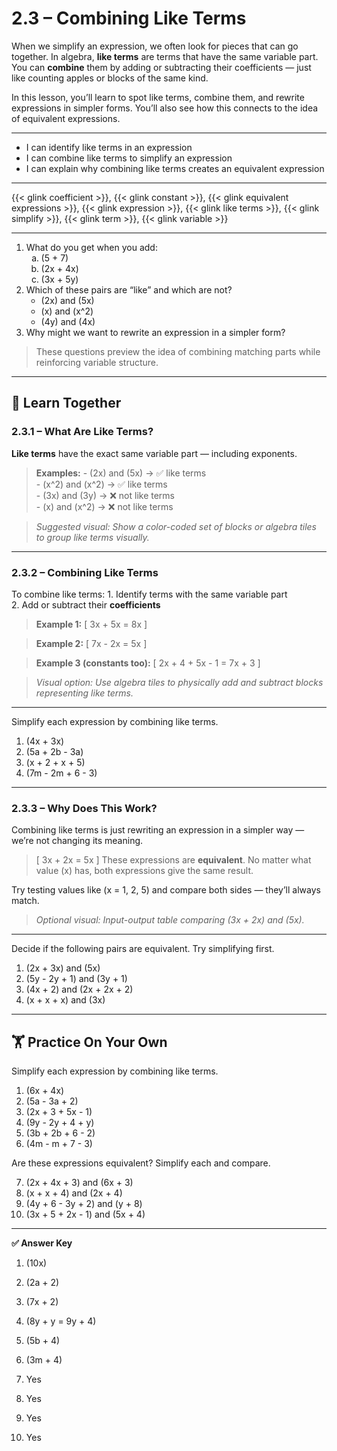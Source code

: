 # 2.3 – Combining Like Terms {.unnumbered}

When we simplify an expression, we often look for pieces that can go together. In algebra, **like terms** are terms that have the same variable part. You can **combine** them by adding or subtracting their coefficients — just like counting apples or blocks of the same kind.

In this lesson, you’ll learn to spot like terms, combine them, and rewrite expressions in simpler forms. You’ll also see how this connects to the idea of equivalent expressions.

---

:::{.objectives}
- I can identify like terms in an expression  
- I can combine like terms to simplify an expression  
- I can explain why combining like terms creates an equivalent expression  
:::

---

:::{.vocab}
{{< glink coefficient >}}, {{< glink constant >}}, {{< glink equivalent expressions >}}, {{< glink expression >}}, {{< glink like terms >}}, {{< glink simplify >}}, {{< glink term >}}, {{< glink variable >}}
:::

---

:::{.warmup collapse=true}
1. What do you get when you add:  
   a. \(5 + 7\)  
   b. \(2x + 4x\)  
   c. \(3x + 5y\)  

2. Which of these pairs are “like” and which are not?  
   - \(2x\) and \(5x\)  
   - \(x\) and \(x^2\)  
   - \(4y\) and \(4x\)

3. Why might we want to rewrite an expression in a simpler form?

> These questions preview the idea of combining matching parts while reinforcing variable structure.
:::

---

## 🧠 Learn Together

### 2.3.1 – What Are Like Terms?

**Like terms** have the exact same variable part — including exponents.

> **Examples:**
> - \(2x\) and \(5x\) → ✅ like terms  
> - \(x^2\) and \(x^2\) → ✅ like terms  
> - \(3x\) and \(3y\) → ❌ not like terms  
> - \(x\) and \(x^2\) → ❌ not like terms

> _Suggested visual: Show a color-coded set of blocks or algebra tiles to group like terms visually._

---

### 2.3.2 – Combining Like Terms

To combine like terms:
1. Identify terms with the same variable part  
2. Add or subtract their **coefficients**

> **Example 1:**
> \[
> 3x + 5x = 8x
> \]

> **Example 2:**
> \[
> 7x - 2x = 5x
> \]

> **Example 3 (constants too):**
> \[
> 2x + 4 + 5x - 1 = 7x + 3
> \]

> _Visual option: Use algebra tiles to physically add and subtract blocks representing like terms._

---

:::{.you-try collapse=true title="💡 Try Combining"}
Simplify each expression by combining like terms.

1. \(4x + 3x\)  
2. \(5a + 2b - 3a\)  
3. \(x + 2 + x + 5\)  
4. \(7m - 2m + 6 - 3\)  
:::

---

### 2.3.3 – Why Does This Work?

Combining like terms is just rewriting an expression in a simpler way — we’re not changing its meaning.

> \[
> 3x + 2x = 5x
> \]
> These expressions are **equivalent**. No matter what value \(x\) has, both expressions give the same result.

Try testing values like \(x = 1, 2, 5\) and compare both sides — they’ll always match.

> _Optional visual: Input-output table comparing \(3x + 2x\) and \(5x\)._

---

:::{.you-try collapse=true title="💭 Which Expressions Are Equivalent?"}
Decide if the following pairs are equivalent. Try simplifying first.

1. \(2x + 3x\) and \(5x\)  
2. \(5y - 2y + 1\) and \(3y + 1\)  
3. \(4x + 2\) and \(2x + 2x + 2\)  
4. \(x + x + x\) and \(3x\)  
:::

---

## 🏋️ Practice On Your Own

Simplify each expression by combining like terms.

1. \(6x + 4x\)  
2. \(5a - 3a + 2\)  
3. \(2x + 3 + 5x - 1\)  
4. \(9y - 2y + 4 + y\)  
5. \(3b + 2b + 6 - 2\)  
6. \(4m - m + 7 - 3\)

Are these expressions equivalent? Simplify each and compare.

7. \(2x + 4x + 3\) and \(6x + 3\)  
8. \(x + x + 4\) and \(2x + 4\)  
9. \(4y + 6 - 3y + 2\) and \(y + 8\)  
10. \(3x + 5 + 2x - 1\) and \(5x + 4\)

---

:::{.answers collapse=true}
**✅ Answer Key**

1. \(10x\)  
2. \(2a + 2\)  
3. \(7x + 2\)  
4. \(8y + y = 9y + 4\)  
5. \(5b + 4\)  
6. \(3m + 4\)

7. Yes  
8. Yes  
9. Yes  
10. Yes  
:::
